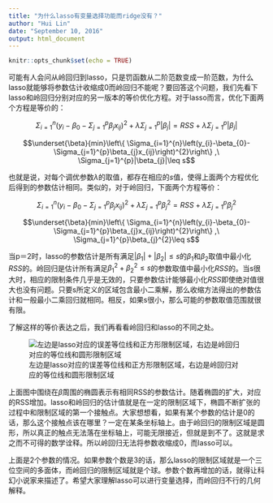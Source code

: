 ```yaml
---
title: "为什么lasso有变量选择功能而ridge没有？"
author: "Hui Lin"
date: "September 10, 2016"
output: html_document
---
```


```r
knitr::opts_chunk$set(echo = TRUE)
```

可能有人会问从岭回归到lasso，只是罚函数从二阶范数变成一阶范数，为什么lasso就能够将参数估计收缩成0而岭回归不能呢？要回答这个问题，我们先看下lasso和岭回归分别对应的另一版本的等价优化方程。对于lasso而言，优化下面两个方程是等价的：

$$\Sigma_{i=1}^{n}(y_{i}-\beta_{0}-\Sigma_{j=1}^{p}\beta_{j}x_{ij})^{2}+\lambda\Sigma_{j=1}^{p}|\beta_{j}|=RSS+\lambda\Sigma_{j=1}^{p}|\beta_{j}|$$

$$\underset{\beta}{min}\left\{ \Sigma_{i=1}^{n}\left(y_{i}-\beta_{0}-\Sigma_{j=1}^{p}\beta_{j}x_{ij}\right)^{2}\right\} ,\ \Sigma_{j=1}^{p}|\beta_{j}|\leq s$$

也就是说，对每个调优参数$\lambda$的取值，都存在相应的$s$值，使得上面两个方程优化后得到的参数估计相同。类似的，对于岭回归，下面两个方程等价：

$$\Sigma_{i=1}^{n}(y_{i}-\beta_{0}-\Sigma_{j=1}^{p}\beta_{j}x_{ij})^{2}+\lambda\Sigma_{j=1}^{p}\beta_{j}^{2}=RSS+\lambda\Sigma_{j=1}^{p}\beta_{j}^{2}$$

$$\underset{\beta}{min}\left\{ \Sigma_{i=1}^{n}\left(y_{i}-\beta_{0}-\Sigma_{j=1}^{p}\beta_{j}x_{ij}\right)^{2}\right\} ,\ \Sigma_{j=1}^{p}\beta_{j}^{2}\leq s$$

当p＝2时，lasso的参数估计是所有满足$|\beta_{1}|+|\beta_{2}|\leq s$的$\beta_{1}$和$\beta_{2}$取值中最小化$RSS$的。岭回归是估计所有满足$\beta_{1}^{2}+\beta_{2}^{2}\leq s$的参数取值中最小化$RSS$的。当s很大时，相应的限制条件几乎是无效的，只要参数估计能够最小化$RSS$即使绝对值很大也没有问题。只要s所定义的区域包含最小二乘解，那么收缩方法得出的参数估计和一般最小二乘回归就相同。相反，如果s很小，那么可能的参数取值范围就很有限。

了解这样的等价表达之后，我们再看看岭回归和lasso的不同之处。

![左边是lasso对应的误差等位线和正方形限制区域，右边是岭回归对应的等位线和圆形限制区域](/Users/happyrabbit/Documents/GitHub/linhui.org/book/Figure/LassoRidge.png)

上面图中围绕在$\hat{\beta}$周围的椭圆表示有相同RSS的参数估计。随着椭圆的扩大，对应的RSS增加。lasso和岭回归的估计值就是在一定的限制区域下，椭圆不断扩张的过程中和限制区域的第一个接触点。大家想想看，如果有某个参数的估计是0的话，那么这个接触点该在哪里？一定在某条坐标轴上。由于岭回归的限制区域是圆形，所以真正的触点无法落在坐标轴上，可能无限接近，但就是到不了。这就是求之而不可得的数学诠释。所以岭回归无法将参数收缩成0，而lasso可以。

上面是2个参数的情况。如果参数个数是3的话，那么lasso的限制区域就是一个三位空间的多面体，而岭回归的限制区域就是个球。参数个数再增加的话，就得让科幻小说家来描述了。希望大家理解lasso可以进行变量选择，而岭回归不行的几何解释。